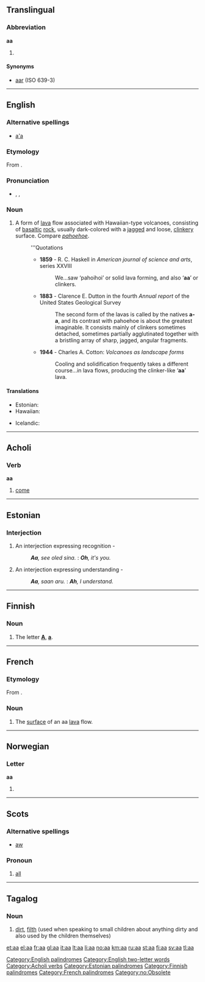 {{also|AA|A.A.|A-A|A.-A.|Aa|ää|ʻaʻā}}
==Translingual==

===Abbreviation===
'''aa'''

# {{ISO 639-1|Afar}}

====Synonyms====
* [[aar]] (ISO 639-3)

----

==English==

{{wikipedia}}

===Alternative spellings===
* [[a'a]]

===Etymology===
From {{etyl|haw|en}} {{term|ʻaʻā|lang=haw}}.

===Pronunciation===
* {{enPR|ä'ä}}, {{IPA|/ˈɑːɑː/}}, {{SAMPA|/"A:A:/}}

===Noun===
{{en-noun|-}}

# A form of [[lava]] flow associated with Hawaiian-type volcanoes, consisting of [[basaltic]] [[rock]], usually dark-colored with a [[jagged]] and loose, [[clinkery]] surface. Compare ''[[pahoehoe]]''.
#: '''Quotations
#:* '''1859''' - R. C. Haskell in ''American journal of science and arts'', series XXVIII
#:*: We...saw ‘pahoihoi’ or solid lava forming, and also ‘'''aa'''’ or clinkers.
#:* '''1883''' - Clarence E. Dutton in the fourth ''Annual report'' of the United States Geological Survey
#:*: The second form of the lavas is called by the natives '''a-a''', and its contrast with pahoehoe is about the greatest imaginable. It consists mainly of clinkers sometimes detached, sometimes partially agglutinated together with a bristling array of sharp, jagged, angular fragments.
#:* '''1944''' - Charles A. Cotton: ''Volcanoes as landscape forms''
#:*: Cooling and solidification frequently takes a different course...in lava flows, producing the clinker-like ‘'''aa'''’ lava.

====Translations====
{{trans-top|a form of lava flow associated with Hawaiian-type volcanoes}}
* Estonian: {{t|et|aa-laava}}
* Hawaiian: {{t|haw|ʻaʻā}}
{{trans-mid}}
* Icelandic: {{t|is|apalhraun|n}}
{{trans-bottom}}

[[Category:English palindromes]]
[[Category:English two-letter words]]

----

==Acholi==

===Verb===
'''aa'''

# [[come]]

[[Category:Acholi verbs]]


----

==Estonian==

===Interjection===
{{infl|et|interjection}}

# An interjection expressing recognition -
#: ''<!-- -->'''Aa''', see oled sina.'' : ''<!-- -->'''Oh''', it's you.''
# An interjection expressing understanding -
#: ''<!-- -->'''Aa''', saan aru.'' : ''<!-- -->'''Ah''', I understand.''

[[Category:Estonian palindromes]]

----

==Finnish==

===Noun===
{{fi-noun|a|type=maa}}

# The letter '''[[A]]''', '''[[a]]'''.

[[Category:Finnish palindromes]]

----

==French==

===Etymology===
From {{etyl|haw|fr}} {{term|ʻaʻā|lang=haw}}.

===Noun===
{{fr-noun|m}}

# {{geology|often|attributive|lang=fr}} The [[surface]] of an aa [[lava]] flow.

[[Category:French palindromes]]

----

==Norwegian==

===Letter===
'''aa'''

# {{form of|obsolete form|[[å]]}}

[[Category:no:Obsolete]]

----

==Scots==

===Alternative spellings===
* [[aw]]

===Pronoun===
{{sco-pron}}

# {{context|North Scots}} [[all]]

----

==Tagalog==

===Noun===
{{infl|tl|noun}}

# [[dirt]], [[filth]] (used when speaking to small children about anything dirty and also used by the children themselves)

[[et:aa]]
[[el:aa]]
[[fr:aa]]
[[gl:aa]]
[[it:aa]]
[[lt:aa]]
[[li:aa]]
[[no:aa]]
[[km:aa]]
[[ru:aa]]
[[st:aa]]
[[fi:aa]]
[[sv:aa]]
[[tl:aa]]